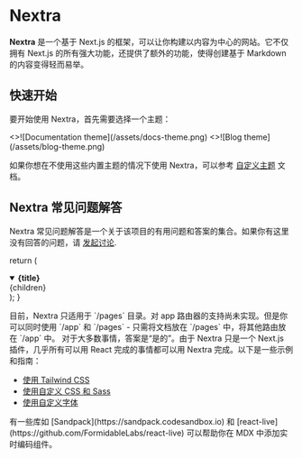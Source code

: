 # Nextra

**Nextra** 是一个基于 Next.js 的框架，可以让你构建以内容为中心的网站。它不仅拥有 Next.js 的所有强大功能，还提供了额外的功能，使得创建基于 Markdown 的内容变得轻而易举。

## 快速开始


要开始使用 Nextra，首先需要选择一个主题：

<Cards num={2}>
  <Cards.Card
    image
    arrow
    title="Documentation theme"
    href="/docs/docs-theme/start"
  >
    <>![Documentation theme](/assets/docs-theme.png)</>
  </Cards.Card>
  <Cards.Card image arrow title="Blog theme" href="/docs/blog-theme/start">
    <>![Blog theme](/assets/blog-theme.png)</>
  </Cards.Card>
</Cards>

如果你想在不使用这些内置主题的情况下使用 Nextra，可以参考 [自定义主题](/docs/custom-theme) 文档。

## Nextra 常见问题解答

Nextra 常见问题解答是一个关于该项目的有用问题和答案的集合。如果你有这里没有回答的问题，请 [发起讨论](https://github.com/shuding/nextra/discussions).

  return (
    <details
      open
      className="last-of-type:mb-0 rounded-lg bg-neutral-50 dark:bg-neutral-800 p-2 mt-4"
    >
      <summary>
        <strong className="text-lg">{title}</strong>
      </summary>
      <div className="nx-p-2">{children}</div>
    </details>
  );
}

<FAQBox title="我可以将 Nextra 与 Next.js 的 app 路由器一起使用吗？">
  目前，Nextra 只适用于 `/pages` 目录。对 app
  路由器的支持尚未实现。但是你可以同时使用 `/app` 和 `/pages` - 只需将文档放在
  `/pages` 中，将其他路由放在 `/app` 中。
</FAQBox>

<FAQBox title="我可以将 X 与 Nextra 一起使用吗？">
  对于大多数事情，答案是“是的”。由于 Nextra 只是一个 Next.js 插件，几乎所有可以用 React 完成的事情都可以用 Nextra 完成。以下是一些示例和指南：

- [使用 Tailwind CSS](/docs/guide/tailwind-css)
- [使用自定义 CSS 和 Sass](/docs/guide/custom-css)
- [使用自定义字体](https://nextjs.org/docs/basic-features/font-optimization)

</FAQBox>

<FAQBox title="如何在 Nextra 中添加实时编码组件？">
  有一些库如 [Sandpack](https://sandpack.codesandbox.io) 和
  [react-live](https://github.com/FormidableLabs/react-live) 可以帮助你在 MDX
  中添加实时编码组件。
</FAQBox>
